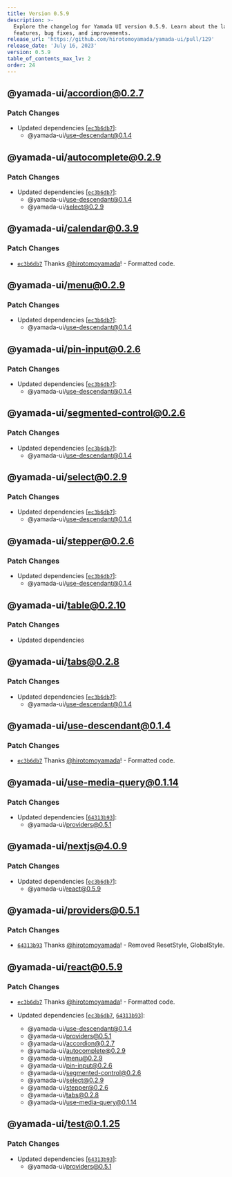 ```yaml
---
title: Version 0.5.9
description: >-
  Explore the changelog for Yamada UI version 0.5.9. Learn about the latest
  features, bug fixes, and improvements.
release_url: 'https://github.com/hirotomoyamada/yamada-ui/pull/129'
release_date: 'July 16, 2023'
version: 0.5.9
table_of_contents_max_lv: 2
order: 24
---
```


## @yamada-ui/accordion@0.2.7

### Patch Changes

- Updated dependencies \[[`ec3b6db7`](https://github.com/hirotomoyamada/yamada-ui/commit/ec3b6db77d122978d98151ee2b9ba8be175d9d05)]:
  - @yamada-ui/use-descendant@0.1.4

## @yamada-ui/autocomplete@0.2.9

### Patch Changes

- Updated dependencies \[[`ec3b6db7`](https://github.com/hirotomoyamada/yamada-ui/commit/ec3b6db77d122978d98151ee2b9ba8be175d9d05)]:
  - @yamada-ui/use-descendant@0.1.4
  - @yamada-ui/select@0.2.9

## @yamada-ui/calendar@0.3.9

### Patch Changes

- [`ec3b6db7`](https://github.com/hirotomoyamada/yamada-ui/commit/ec3b6db77d122978d98151ee2b9ba8be175d9d05) Thanks [@hirotomoyamada](https://github.com/hirotomoyamada)! - Formatted code.

## @yamada-ui/menu@0.2.9

### Patch Changes

- Updated dependencies \[[`ec3b6db7`](https://github.com/hirotomoyamada/yamada-ui/commit/ec3b6db77d122978d98151ee2b9ba8be175d9d05)]:
  - @yamada-ui/use-descendant@0.1.4

## @yamada-ui/pin-input@0.2.6

### Patch Changes

- Updated dependencies \[[`ec3b6db7`](https://github.com/hirotomoyamada/yamada-ui/commit/ec3b6db77d122978d98151ee2b9ba8be175d9d05)]:
  - @yamada-ui/use-descendant@0.1.4

## @yamada-ui/segmented-control@0.2.6

### Patch Changes

- Updated dependencies \[[`ec3b6db7`](https://github.com/hirotomoyamada/yamada-ui/commit/ec3b6db77d122978d98151ee2b9ba8be175d9d05)]:
  - @yamada-ui/use-descendant@0.1.4

## @yamada-ui/select@0.2.9

### Patch Changes

- Updated dependencies \[[`ec3b6db7`](https://github.com/hirotomoyamada/yamada-ui/commit/ec3b6db77d122978d98151ee2b9ba8be175d9d05)]:
  - @yamada-ui/use-descendant@0.1.4

## @yamada-ui/stepper@0.2.6

### Patch Changes

- Updated dependencies \[[`ec3b6db7`](https://github.com/hirotomoyamada/yamada-ui/commit/ec3b6db77d122978d98151ee2b9ba8be175d9d05)]:
  - @yamada-ui/use-descendant@0.1.4

## @yamada-ui/table@0.2.10

### Patch Changes

- Updated dependencies

## @yamada-ui/tabs@0.2.8

### Patch Changes

- Updated dependencies \[[`ec3b6db7`](https://github.com/hirotomoyamada/yamada-ui/commit/ec3b6db77d122978d98151ee2b9ba8be175d9d05)]:
  - @yamada-ui/use-descendant@0.1.4

## @yamada-ui/use-descendant@0.1.4

### Patch Changes

- [`ec3b6db7`](https://github.com/hirotomoyamada/yamada-ui/commit/ec3b6db77d122978d98151ee2b9ba8be175d9d05) Thanks [@hirotomoyamada](https://github.com/hirotomoyamada)! - Formatted code.

## @yamada-ui/use-media-query@0.1.14

### Patch Changes

- Updated dependencies \[[`64313b93`](https://github.com/hirotomoyamada/yamada-ui/commit/64313b93a046733e8510e58c3ceed69affb00fd3)]:
  - @yamada-ui/providers@0.5.1

## @yamada-ui/nextjs@4.0.9

### Patch Changes

- Updated dependencies \[[`ec3b6db7`](https://github.com/hirotomoyamada/yamada-ui/commit/ec3b6db77d122978d98151ee2b9ba8be175d9d05)]:
  - @yamada-ui/react@0.5.9

## @yamada-ui/providers@0.5.1

### Patch Changes

- [`64313b93`](https://github.com/hirotomoyamada/yamada-ui/commit/64313b93a046733e8510e58c3ceed69affb00fd3) Thanks [@hirotomoyamada](https://github.com/hirotomoyamada)! - Removed ResetStyle, GlobalStyle.

## @yamada-ui/react@0.5.9

### Patch Changes

- [`ec3b6db7`](https://github.com/hirotomoyamada/yamada-ui/commit/ec3b6db77d122978d98151ee2b9ba8be175d9d05) Thanks [@hirotomoyamada](https://github.com/hirotomoyamada)! - Formatted code.

- Updated dependencies \[[`ec3b6db7`](https://github.com/hirotomoyamada/yamada-ui/commit/ec3b6db77d122978d98151ee2b9ba8be175d9d05), [`64313b93`](https://github.com/hirotomoyamada/yamada-ui/commit/64313b93a046733e8510e58c3ceed69affb00fd3)]:
  - @yamada-ui/use-descendant@0.1.4
  - @yamada-ui/providers@0.5.1
  - @yamada-ui/accordion@0.2.7
  - @yamada-ui/autocomplete@0.2.9
  - @yamada-ui/menu@0.2.9
  - @yamada-ui/pin-input@0.2.6
  - @yamada-ui/segmented-control@0.2.6
  - @yamada-ui/select@0.2.9
  - @yamada-ui/stepper@0.2.6
  - @yamada-ui/tabs@0.2.8
  - @yamada-ui/use-media-query@0.1.14

## @yamada-ui/test@0.1.25

### Patch Changes

- Updated dependencies \[[`64313b93`](https://github.com/hirotomoyamada/yamada-ui/commit/64313b93a046733e8510e58c3ceed69affb00fd3)]:
  - @yamada-ui/providers@0.5.1
